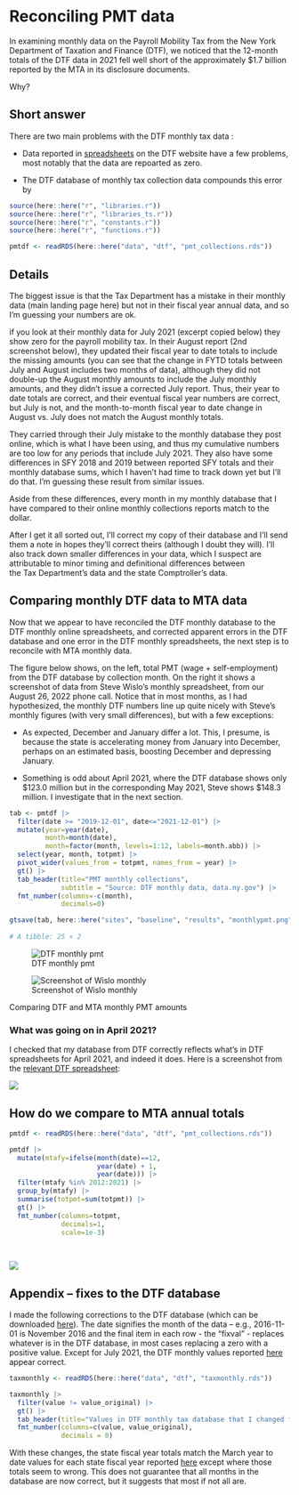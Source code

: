 # Reconciling PMT data

In examining monthly data on the Payroll Mobility Tax from the New York Department of Taxation and Finance (DTF), we noticed that the 12-month totals of the DTF data in 2021 fell well short of the approximately \$1.7 billion reported by the MTA in its disclosure documents.

Why?

## Short answer

There are two main problems with the DTF monthly tax data :

-   Data reported in [spreadsheets](https://www.tax.ny.gov/research/collections/monthly_tax_collections.htm) on the DTF website have a few problems, most notably that the data are repoarted as zero.

-   The DTF database of monthly tax collection data compounds this error by

```r
source(here::here("r", "libraries.r"))
source(here::here("r", "libraries_ts.r"))
source(here::here("r", "constants.r"))
source(here::here("r", "functions.r"))

pmtdf <- readRDS(here::here("data", "dtf", "pmt_collections.rds"))
```

## Details

The biggest issue is that the Tax Department has a mistake in their monthly data (main landing page here) but not in their fiscal year annual data, and so I'm guessing your numbers are ok.

if you look at their monthly data for July 2021 (excerpt copied below) they show zero for the payroll mobility tax. In their August report (2nd screenshot below), they updated their fiscal year to date totals to include the missing amounts (you can see that the change in FYTD totals between July and August includes two months of data), although they did not double-up the August monthly amounts to include the July monthly amounts, and they didn't issue a corrected July report. Thus, their year to date totals are correct, and their eventual fiscal year numbers are correct, but July is not, and the month-to-month fiscal year to date change in August vs. July does not match the August monthly totals.

They carried through their July mistake to the monthly database they post online, which is what I have been using, and thus my cumulative numbers are too low for any periods that include July 2021. They also have some differences in SFY 2018 and 2019 between reported SFY totals and their monthly database sums, which I haven't had time to track down yet but I'll do that. I'm guessing these result from similar issues.

Aside from these differences, every month in my monthly database that I have compared to their online monthly collections reports match to the dollar.

After I get it all sorted out, I'll correct my copy of their database and I'll send them a note in hopes they'll correct theirs (although I doubt they will). I'll also track down smaller differences in your data, which I suspect are attributable to minor timing and definitional differences between the Tax Department's data and the state Comptroller's data.

## Comparing monthly DTF data to MTA data

Now that we appear to have reconciled the DTF monthly database to the DTF monthly online spreadsheets, and corrected apparent errors in the DTF database and one error in the DTF monthly spreadsheets, the next step is to reconcile with MTA monthly data.

The figure below shows, on the left, total PMT (wage + self-employment) from the DTF database by collection month. On the right it shows a screenshot of data from Steve Wislo's monthly spreadsheet, from our August 26, 2022 phone call. Notice that in most months, as I had hypothesized, the monthly DTF numbers line up quite nicely with Steve's monthly figures (with very small differences), but with a few exceptions:

-   As expected, December and January differ a lot. This, I presume, is because the state is accelerating money from January into December, perhaps on an estimated basis, boosting December and depressing January.

-   Something is odd about April 2021, where the DTF database shows only \$123.0 million but in the corresponding May 2021, Steve shows \$148.3 million. I investigate that in the next section.

```r

tab <- pmtdf |> 
  filter(date >= "2019-12-01", date<="2021-12-01") |> 
  mutate(year=year(date), 
         month=month(date),
         month=factor(month, levels=1:12, labels=month.abb)) |> 
  select(year, month, totpmt) |> 
  pivot_wider(values_from = totpmt, names_from = year) |> 
  gt() |> 
  tab_header(title="PMT monthly collections",
             subtitle = "Source: DTF monthly data, data.ny.gov") |> 
  fmt_number(columns=-c(month),
             decimals=0)

gtsave(tab, here::here("sites", "baseline", "results", "monthlypmt.png"))
  
# A tibble: 25 × 2
```

::: {#fig-monthly layout-ncol="2"}
![DTF monthly pmt](images/monthlypmt.png)

![Screenshot of Wislo monthly](images/paste-A091190F.png)

Comparing DTF and MTA monthly PMT amounts
:::

### What was going on in April 2021?

I checked that my database from DTF correctly reflects what's in DTF spreadsheets for April 2021, and indeed it does. Here is a screenshot from the [relevant DTF spreadsheet](https://www.tax.ny.gov/research/collections/SFY21_22/April_2021_tax_collections.xls):

![](images/paste-8ACBB0C0.png)

## How do we compare to MTA annual totals

```r

pmtdf <- readRDS(here::here("data", "dtf", "pmt_collections.rds"))

pmtdf |> 
  mutate(mtafy=ifelse(month(date)==12, 
                      year(date) + 1,
                      year(date))) |> 
  filter(mtafy %in% 2012:2021) |> 
  group_by(mtafy) |> 
  summarise(totpmt=sum(totpmt)) |> 
  gt() |> 
  fmt_number(columns=totpmt,
             decimals=1,
             scale=1e-3)
  
           


```

![](images/paste-D1B6C7A0.png)

## Appendix -- fixes to the DTF database

I made the following corrections to the DTF database (which can be downloaded [here](https://data.ny.gov/Government-Finance/New-York-State-Local-and-Local-Purpose-Taxes-and-F/2vni-8tmb)). The date signifies the month of the data -- e.g., 2016-11-01 is November 2016 and the final item in each row - the "fixval" - replaces whatever is in the DTF database, in most cases replacing a zero with a positive value. Except for July 2021, the DTF monthly values reported [here](https://www.tax.ny.gov/research/collections/monthly_tax_collections.htm) appear correct.

```r

taxmonthly <- readRDS(here::here("data", "dtf", "taxmonthly.rds"))

taxmonthly |>
  filter(value != value_original) |> 
  gt() |> 
  tab_header(title="Values in DTF monthly tax database that I changed from reported values") |> 
  fmt_number(columns=c(value, value_original),
             decimals = 0)

```

With these changes, the state fiscal year totals match the March year to date values for each state fiscal year reported [here](https://www.tax.ny.gov/research/collections/monthly_tax_collections.htm) except where those totals seem to wrong. This does not guarantee that all months in the database are now correct, but it suggests that most if not all are.
